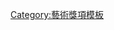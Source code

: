 {{Navbox 
| name       = 托尼獎最佳話劇女主角
| title      = [[托尼獎]]最佳話劇女主角
| state = {{{state|autocollapse}}}
| basestyle = background: #C0C0C0;
| listclass = hlist

| list1  = 
* [[英格丽·褒曼]] / [[海倫·海絲]] (1947)
* [[朱迪丝·安德森]] / [[凯瑟琳·康奈尔]] / [[潔西卡·坦迪]] (1948)
* [[玛蒂塔·亨特]] (1949)
* [[雪莉·布思]] (1950)
* [[乌塔·哈根]] (1951)
* [[朱莉·哈里斯]] (1952)
* [[雪莉·布思]] (1953)
* [[奥黛丽·赫本]] (1954)
* [[南希·凱利]] (1955)
* [[朱莉·哈里斯]] (1956)
* [[玛格丽特·莱顿]] (1957)
* [[海倫·海絲]] (1958)
* [[格特鲁德·伯格]] (1959)
* [[安妮·班克罗夫特]] (1960)
* [[琼·普洛赖特]] (1961)
* [[玛格丽特·莱顿]] (1962)
* [[乌塔·哈根]] (1963)
* [[桑迪·丹尼斯]] (1964)
* [[伊雷妮·沃思]] (1965)
* [[罗斯玛丽·哈里斯]] (1966)
* [[贝丽尔·里德]] (1967)
* [[佐伊·考德威尔]] (1968)
* [[朱莉·哈里斯]] (1969)
* [[塔米·格兰姆斯]] (1970)
* [[瑪倫·斯塔普萊頓]] (1971)
* [[萨达·汤普森]] (1972)
* [[朱莉·哈里斯]] (1973)
* [[科琳·杜赫斯特]] (1974)
* [[艾倫·鮑絲汀]] (1975)
* [[伊雷妮·沃思]] (1976)
* [[朱莉·哈里斯]] (1977)
* [[潔西卡·坦迪]] (1978)
* [[康斯坦丝·卡明斯]] / [[卡萝尔·谢利]] (1979)
* [[菲莉丝·弗雷利克]] (1980)
* [[简·拉波泰尔]] (1981)
* [[佐伊·考德威尔]] (1982)
* [[潔西卡·坦迪]] (1983)
* [[格伦·克洛斯]] (1984)
* [[斯托克德·錢寧]] (1985)
* [[莉莉·湯姆琳]] (1986)
* [[琳达·拉文]] (1987)
* [[瓊·愛倫]] (1988)
* [[保利娜·科林斯]] (1989)
* [[瑪姬·史密芙]] (1990)
* [[瑪西蒂·芮爾]] (1991)
* [[格伦·克洛斯]] (1992)
* [[马德琳·卡恩]] (1993)
* [[戴安娜·瑞格]] (1994)
* [[切利·琼斯]] (1995)
* [[佐伊·考德威尔]] (1996)
* [[珍妮特·麦克蒂尔]] (1997)
* [[玛丽·马伦]] (1998)
* [[茱蒂·丹契]] (1999)
* [[詹妮弗·艾莉]] (2000)
* [[瑪麗-露易斯·帕克]] (2001)
* [[琳賽·鄧肯]] (2002)
* [[凡妮莎·蕾格烈芙]] (2003)
* [[菲莉西亚·拉沙德]] (2004)
* [[切利·琼斯]] (2005)
* [[辛西雅·尼克森]] (2006)
* [[朱莉·怀特]] (2007)
* [[迪安娜·杜纳根]] (2008)
* [[馬西雅·蓋·哈登]] (2009)
* [[维奥拉·戴维斯]] (2010)
* [[法蘭絲·麥杜雯]] (2011)
* [[妮娜·阿里安达]] (2012)
* [[西西莉·泰森]] (2013)
* [[奧黛莉·麥唐娜]] (2014)
* [[海倫·美蘭]] (2015)
* [[潔西卡·蘭芝]] (2016)
* [[蘿莉·麥凱佛]] (2017)
* [[格蘭達·傑克遜]] (2018)
* [[伊莱恩·梅]] (2019)

}}<noinclude>
{{collapsible option}}
[[Category:藝術獎項模板]]
</noinclude>